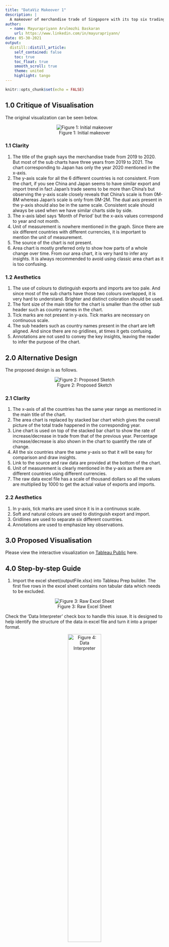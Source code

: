 ```yaml
---
title: "DataViz Makeover 1"
description: |
  A makeover of merchandise trade of Singapore with its top six trading partners for the year 2019-2020.
author:
  - name: Mayurapriyann Arulmozhi Baskaran
    url: https://www.linkedin.com/in/mayurapriyann/
date: 05-30-2021
output:
  distill::distill_article:
    self_contained: false
    toc: true
    toc_float: true
    smooth_scroll: true
    theme: united
    highlight: tango
---
```



```r
knitr::opts_chunk$set(echo = FALSE)
```

## 1.0 Critique of Visualisation

The original visualization can be seen below.

<center>
![Figure 1: Initial makeover](img/1.jpg)

</center>
### 1.1 Clarity

1.	The title of the graph says the merchandise trade from 2019 to 2020. But most of the sub charts have three years from 2019 to 2021. The chart corresponding to Japan has only the year 2020 mentioned in the x-axis. 
2.	The y-axis scale for all the 6 different countries is not consistent. From the chart, if you see China and Japan seems to have similar export and import trend in fact Japan’s trade seems to be more than China’s but observing the y-axis scale closely reveals that China’s scale is from 0M-8M whereas Japan’s scale is only from 0M-2M. The dual axis present in the y-axis should also be in the same scale. Consistent scale should always be used when we have similar charts side by side.
3.	The x-axis label says ‘Month of Period’ but the x-axis values correspond to year and not month.
4.	Unit of measurement is nowhere mentioned in the graph. Since there are six different countries with different currencies, it is important to mention the unit of measurement.
5.	The source of the chart is not present.
6.	Area chart is mostly preferred only to show how parts of a whole change over time. From our area chart, it is very hard to infer any insights. It is always recommended to avoid using classic area chart as it is too confusing.

### 1.2 Aesthetics

1.	The use of colours to distinguish exports and imports are too pale. And since most of the sub charts have those two colours overlapped, it is very hard to understand. Brighter and distinct coloration should be used.
2.	The font size of the main title for the chart is smaller than the other sub header such as country names in the chart.
3.	Tick marks are not present in y-axis. Tick marks are necessary on continuous scale.
4.	The sub headers such as country names present in the chart are left aligned. And since there are no gridlines, at times it gets confusing.
5.	Annotations are not used to convey the key insights, leaving the reader to infer the purpose of the chart.

## 2.0 Alternative Design

The proposed design is as follows.

<center>
![Figure 2: Proposed Sketch](img/2.png)

</center>
### 2.1 Clarity

1. The x-axis of all the countries has the same year range as mentioned in the main title of the chart. 
2. The area chart is replaced by stacked bar chart which gives the overall picture of the total trade happened in the corresponding year.
3. Line chart is used on top of the stacked bar chart to show the rate of increase/decrease in trade from that of the previous year. Percentage increase/decrease is also shown in the chart to quantify the rate of change.
4. All the six countries share the same y-axis so that it will be easy for comparison and draw insights.
5. Link to the source and raw data are provided at the bottom of the chart.
6. Unit of measurement is clearly mentioned in the y-axis as there are different countries using different currencies.
7. The raw data excel file has a scale of thousand dollars so all the values are multiplied by 1000 to get the actual value of exports and imports.

### 2.2 Aesthetics

1.	In y-axis, tick marks are used since it is in a continuous scale.
2.	Soft and natural colours are used to distinguish export and import.
3.	Gridlines are used to separate six different countries.
4.	Annotations are used to emphasize key observations. 

## 3.0 Proposed Visualisation

Please view the interactive visualization on [Tableau Public](https://www.linkedin.com/in/mayurapriyann/) here.

## 4.0 Step-by-step Guide

1.	Import the excel sheet(outputFile.xlsx) into Tableau Prep builder. The first five rows in the excel sheet contains non tabular data which needs to be excluded.

<center>
![Figure 3: Raw Excel Sheet](img/3.jpg)

</center>

Check the ‘Data Interpreter’ check box to handle this issue. It is designed to help identify the structure of the data in excel file and turn it into a proper format. 

<center>
![Figure 4: Data Interpreter](img/4.jpg){width=50%}

</center>
2.	Rename the first sheet T1 as ‘Imports’ and add the ‘Clean step’

<center>
![Figure 5: Clean Step](img/5.jpg){width=50%}

</center>
The data table which was cleaned by data interpreter is displayed as shown below.

<center>
![Figure 6: Table After Cleaning](img/6.jpg)

</center>

If you can notice, the first five rows are removed and correct table header is assigned automatically.

3.	The country names are listed under column ‘Variables’. But since we are interested in only the 6 countries given in the visualization, use the filter function next to the ‘Variable’ column to filter out the 6 countries.

<center>
![Figure 7: Filter Values Dialog Box](img/7.jpg)

</center>
4.	Since we are interested only in the year 2019-2020, drop all the other data range by selecting the desired date range and click ‘Remove Field’.

<center>
![Figure 8: Selecting Multiple Columns](img/8.jpg)

</center>

Repeat the steps 1-4 for the second sheet T2 and rename the sheet to ‘Exports’.

5.	The output table got is in wide format.  Each month date is listed as separate measure as shown below. Wide format is not suitable for analysis, hence wide format has to be transformed to long format.

<center>
![Figure 9: Measure Values](img/9.jpg){width=20%}

</center>

<center>
![Figure 10: Wide Format Columns](img/10.jpg){width=75%}

</center>
Hence, after clean step add pivot step to convert wide format to long format and rename the columns as shown below.

<center>
![Figure 11: Pivot Columns](img/11.jpg){width=75%}

</center>

<center>
![Figure 12: Long Format Columns](img/12.jpg){width=50%}

</center>
6.	After pivoting and renaming the columns, both the sheets are saved into separate excel sheets namely ‘Imports.xlsx’ and ‘Export.xlsx’.

<center>
![Figure 13: Final Flow Diagram](img/13.jpg){width=50%}

</center>
7.	Now import both the tables into Tableau. The pull any one of the tables to the canvas and double click on the table to open the join canvas (physical layer).

<center>
![Figure 14: Imports Table In Tableau](img/14.jpg){width=30%}

</center>
8.	Drag another table to the join canvas.

<center>
![Figure 15: Inner Join Imports And Exports](img/15.jpg)

</center>

As ‘Country’ and ‘Date’ column are common both the tables, we can use an inner join to join both the tables as shown in the screenshot. The final table after joining both the tables is shown below.

<center>
![Figure 16: Table After Inner Join](img/16.jpg)

</center>
9.	Now date column and country column of any one of the tables is retained as both will have the same value. Country column is split with ‘(‘ as delimiter to retain only the country name.

<center>
![Figure 17: Custom Split](img/17.jpg){width=30%}

</center>

Date column has data type as string. It has to be changed to date data type.
The final table looks like below.

<center>
![Figure 18: Column After Splitting](img/18.jpg){width=70%}

</center>
10.	The scale in the raw data file is in thousand dollars, so both the ‘Import Amount’ and ‘Export Amount’ are multiplied by 1000 to get the absolute value of import and export.

<center>
![Figure 19: Derived Column 1](img/19.jpg){width=50%}

</center>

The new calculated columns are named as ‘Import (SGD)’ and ‘Export (SGD)’.

11.	A calculated column ‘Total Trade (SGD)’ is obtained by summing both the ‘Import (SGD)’ and ‘Export (SGD)’.

<center>
![Figure 20: Derived Column 2](img/20.jpg){width=50%}

</center>
12.	Drag ‘Country’ and ‘Date’ to columns pane.

<center>
![Figure 21: Columns Pane](img/21.jpg){width=50%}

</center>
13.	Drag ‘Measure Values’ to rows pane.

<center>
![Figure 22: Rows Pane](img/22.jpg){width=50%}

</center>
14.	‘Measure Values’ consists of 6 values as shown below.

<center>
![Figure 23: Measure Values Content](img/23.jpg){width=20%}

</center>

Remove ‘CNT(Imports)’ , ‘SUM(Export Amount)’, ‘SUM(Import (Amount)’ and ‘SUM(Total Trade (SGD))’ from the ‘Measure Values’ column. The chart looks like below.

<center>
![Figure 24: Bar Chart](img/24.jpg)

</center>
15.	Now drag and drop ‘Measure Names’ on colour icon under the ‘Marks’. Under colour icon click on ‘Edit colours’ and select the desired colours.

<center>
![Figure 25: Marks Pane](img/25.jpg){width=20%}

</center>

The stacked bar chart is ready as shown below.

<center>
![Figure 26: Stacked Bar Chart](img/26.jpg)

</center>
16.	Now the derived column, ‘Total Trade (SGD)’ is dragged to column pane.

<center>
![Figure 27: Rows And Columns Pane](img/27.jpg){width=50%}

</center>

17.	Right click on the ‘Total Trade’ chart’s y-axis and click on the ‘Dual Axis’.

<center>
![Figure 28: Dual Axis](img/28.jpg){width=20%}

</center>
18.	Now the ‘Total Trade’ bar chart overlaps the stacked bar chart as the dual axis are in the same scale. Since both the axis are same, hide the y-axis present towards the right as it might confuse the readers.

<center>
![Figure 29: Edit Axis](img/29.jpg){width=30%}

</center>
19.	Click on the dropdown symbol next to ‘SUM(Total Trade (SGD)’ and change the chart type from bar to line.

<center>
![Figure 30: Change Chart Type](img/30.jpg){width=20%}

</center>
20.	Now drag the ‘Total Trade (SGD)’ column onto ‘Label’ icon. Total sum of the trade corresponding to that year is displayed as value on all the bar chart.

<center>
![Figure 31: Add Labels](img/31.jpg){width=20%}

</center>
21.	Click the dropdown next to ‘SUM(Total Trade (SGD))’ label and select ‘Percent Difference’ from ‘Quick Table Calculation’.

<center>
![Figure 32: Calculate Percentage Difference](img/32.jpg){width=20%}

</center>
22.	Click on the ‘Add Table Calculation’ and select ‘Pane (Across)’  under compute method.

<center>
![Figure 33: Add Table Calculation](img/33.jpg){width=20%}

</center>
23.	Make the tick marks in the y-axis visible to naked eye since it is on a continuous scale.

24.	Right click on the white space in the chart and click on ‘Annotate’ to add annotations to highlight key insights.

<center>
![Figure 34: Add Annotations](img/34.jpg){width=20%}

</center>
25.	The final chart is ready after adding title, axis labels and captions.

<center>
![Figure 35: Final Visualization](img/35.jpg)

</center>
## 5.0	Derived Insights

1.	Out of the top six trading partners of Singapore, Mainland China has the highest merchandise trade value of S$137.31 billion and S$136.2 billion for the year 2019 and 2020 respectively.
2.	Except Taiwan and Hong Kong, the total trade value of the remaining four countries decreased in the year 2020 from that of the previous year.
3.	 Malaysia had the steepest fall of 8.46% in total trade value in the year 2020 from that of the previous year whereas on the other hand Taiwan witnessed the highest increase of 13.04% in the total trade value from that of the previous year.
4.	The value of import for Singapore’s trade with Hong Kong only contributes less than 8% in both the year 2019 and 2020 of the total trade. 

<center>
![Figure 36: Final Visualization With Highlights](img/36.jpg)

</center>

<center>
<font size="2">*This was written as part of requirements for the [Visual Analytics](https://wiki.smu.edu.sg/2021t2isss608/Course_information) course offered by [MITB](https://scis.smu.edu.sg/master-it-business).*</font size="2">
</center>


<div class="boxBorder">
Your text here...
</div>


















